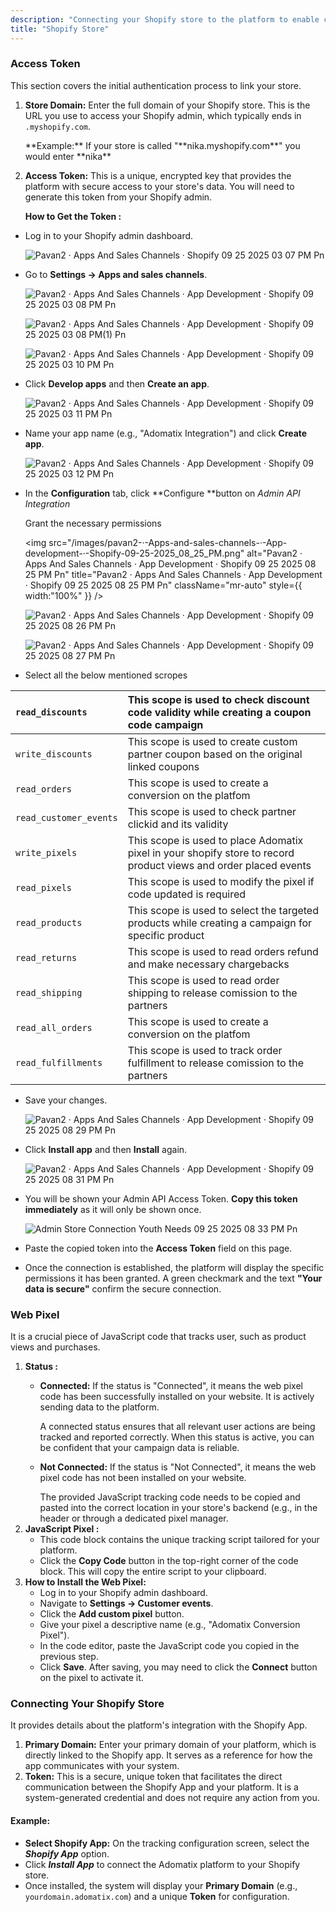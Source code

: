 ```yaml
---
description: "Connecting your Shopify store to the platform to enable conversion and sales tracking."
title: "Shopify Store"
---
```


### **Access Token**

This section covers the initial authentication process to link your store.

1. **Store Domain:** Enter the full domain of your Shopify store. This is the URL you use to access your Shopify admin, which typically ends in `.myshopify.com`.

   <Check>
     **Example:** If your store is called "**nika.myshopify.com**" you would enter **nika**
   </Check>
2. **Access Token:** This is a unique, encrypted key that provides the platform with secure access to your store's data. You will need to generate this token from your Shopify admin.

   **How to Get the Token :**

- Log in to your Shopify admin dashboard.

  ![Pavan2 · Apps And Sales Channels · Shopify 09 25 2025 03 07 PM Pn](/images/pavan2-·-Apps-and-sales-channels-·-Shopify-09-25-2025_03_07_PM.png)
- Go to **Settings -\> Apps and sales channels**.

  ![Pavan2 · Apps And Sales Channels · App Development · Shopify 09 25 2025 03 08 PM Pn](/images/pavan2-·-Apps-and-sales-channels-·-App-development-·-Shopify-09-25-2025_03_08_PM.png)

  ![Pavan2 · Apps And Sales Channels · App Development · Shopify 09 25 2025 03 08 PM(1) Pn](/images/pavan2-·-Apps-and-sales-channels-·-App-development-·-Shopify-09-25-2025_03_08_PM\(1\).png)

  ![Pavan2 · Apps And Sales Channels · App Development · Shopify 09 25 2025 03 10 PM Pn](/images/pavan2-·-Apps-and-sales-channels-·-App-development-·-Shopify-09-25-2025_03_10_PM.png)
- Click **Develop apps** and then **Create an app**.

  ![Pavan2 · Apps And Sales Channels · App Development · Shopify 09 25 2025 03 11 PM Pn](/images/pavan2-·-Apps-and-sales-channels-·-App-development-·-Shopify-09-25-2025_03_11_PM.png)
- Name your app name (e.g., "Adomatix Integration") and click **Create app**.

  ![Pavan2 · Apps And Sales Channels · App Development · Shopify 09 25 2025 03 12 PM Pn](/images/pavan2-·-Apps-and-sales-channels-·-App-development-·-Shopify-09-25-2025_03_12_PM.png)
- In the **Configuration** tab, click \*\*Configure \*\*button on _Admin API Integration_

  Grant the necessary permissions

  <img
    src="/images/pavan2-·-Apps-and-sales-channels-·-App-development-·-Shopify-09-25-2025_08_25_PM.png"
    alt="Pavan2 · Apps And Sales Channels · App Development · Shopify 09 25 2025 08 25 PM Pn"
    title="Pavan2 · Apps And Sales Channels · App Development · Shopify 09 25 2025 08 25 PM Pn"
    className="mr-auto"
    style={{ width:"100%" }}
  />

  ![Pavan2 · Apps And Sales Channels · App Development · Shopify 09 25 2025 08 26 PM Pn](/images/pavan2-·-Apps-and-sales-channels-·-App-development-·-Shopify-09-25-2025_08_26_PM.png)

  ![Pavan2 · Apps And Sales Channels · App Development · Shopify 09 25 2025 08 27 PM Pn](/images/pavan2-·-Apps-and-sales-channels-·-App-development-·-Shopify-09-25-2025_08_27_PM.png)
- Select all the below mentioned scropes

| `read_discounts`       | This scope is used to check discount code validity while creating a coupon code campaign                         |
| :--------------------- | :--------------------------------------------------------------------------------------------------------------- |
| `write_discounts`      | This scope is used to create custom partner coupon based on the original linked coupons                          |
| `read_orders`          | This scope is used to create a conversion on the platfom                                                         |
| `read_customer_events` | This scope is used to check partner clickid and its validity                                                     |
| `write_pixels`         | This scope is used to place Adomatix pixel in your shopify store to record product views and order placed events |
| `read_pixels`          | This scope is used to modify the pixel if code updated is required                                               |
| `read_products`        | This scope is used to select the targeted products while creating a campaign for specific product                |
| `read_returns`         | This scope is used to read orders refund and make necessary chargebacks                                          |
| `read_shipping`        | This scope is used to read order shipping to release comission to the partners                                   |
| `read_all_orders`      | This scope is used to create a conversion on the platfom                                                         |
| `read_fulfillments`    | This scope is used to track order fulfillment to release comission to the partners                               |

- Save your changes.

  ![Pavan2 · Apps And Sales Channels · App Development · Shopify 09 25 2025 08 29 PM Pn](/images/pavan2-·-Apps-and-sales-channels-·-App-development-·-Shopify-09-25-2025_08_29_PM.png)
- Click **Install app** and then **Install** again.

  ![Pavan2 · Apps And Sales Channels · App Development · Shopify 09 25 2025 08 31 PM Pn](/images/pavan2-·-Apps-and-sales-channels-·-App-development-·-Shopify-09-25-2025_08_31_PM.png)
- You will be shown your Admin API Access Token. **Copy this token immediately** as it will only be shown once.

  ![Admin Store Connection Youth Needs 09 25 2025 08 33 PM Pn](/images/Admin-Store-Connection-YouthNeeds-09-25-2025_08_33_PM.png)
- Paste the copied token into the **Access Token** field on this page.
- Once the connection is established, the platform will display the specific permissions it has been granted. A green checkmark and the text **"Your data is secure"** confirm the secure connection.

### **Web Pixel**

It is a crucial piece of JavaScript code that tracks user, such as product views and purchases.

1. **Status :**
   - **Connected:** If the status is "Connected", it means the web pixel code has been successfully installed on your website. It is actively sending data to the platform.

     <Check>
       A connected status ensures that all relevant user actions are being tracked and reported correctly. When this status is active, you can be confident that your campaign data is reliable.
     </Check>
   - **Not Connected:** If the status is "Not Connected", it means the web pixel code has not been installed on your website.

     <Check>
       The provided JavaScript tracking code needs to be copied and pasted into the correct location in your store's backend (e.g., in the header or through a dedicated pixel manager.
     </Check>
2. **JavaScript Pixel :**
   - This code block contains the unique tracking script tailored for your platform.
   - Click the **Copy Code** button in the top-right corner of the code block. This will copy the entire script to your clipboard.
3. **How to Install the Web Pixel:**
   - Log in to your Shopify admin dashboard.
   - Navigate to **Settings -\> Customer events**.
   - Click the **Add custom pixel** button.
   - Give your pixel a descriptive name (e.g., "Adomatix Conversion Pixel").
   - In the code editor, paste the JavaScript code you copied in the previous step.
   - Click **Save**. After saving, you may need to click the **Connect** button on the pixel to activate it.

### **Connecting Your Shopify Store**

It provides details about the platform's integration with the Shopify App.

1. **Primary Domain:** Enter your primary domain of your platform, which is directly linked to the Shopify app. It serves as a reference for how the app communicates with your system.
2. **Token:** This is a secure, unique token that facilitates the direct communication between the Shopify App and your platform. It is a system-generated credential and does not require any action from you.

#### Example:

- **Select Shopify App:** On the tracking configuration screen, select the **_Shopify App_** option.
- Click **_Install App_** to connect the Adomatix platform to your Shopify store.
- Once installed, the system will display your **Primary Domain** (e.g., `yourdomain.adomatix.com`) and a unique **Token** for configuration.